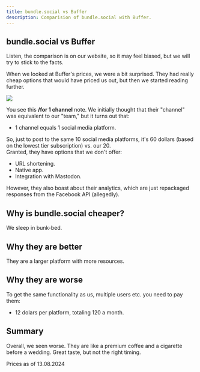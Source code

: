 ```yaml
---
title: bundle.social vs Buffer
description: Comparision of bundle.social with Buffer.
---
```


## bundle.social vs Buffer

<Warning>
  Listen, the comparison is on our website, so it may feel biased, but we will
  try to stick to the facts.
</Warning>

When we looked at Buffer's prices, we were a bit surprised. They had really cheap options that would have priced us out, but then we started reading further.

<Frame type='glass'>
  <img src='/images/comparison/001_buffer.png' />
</Frame>

You see this **/for 1 channel** note. We initially thought that their "channel" was equivalent to our "team," but it turns out that:

- 1 channel equals 1 social media platform.

So, just to post to the same 10 social media platforms, it's 60 dollars (based on the lowest tier subscription) vs. our 20. <br />
Granted, they have options that we don't offer:

- URL shortening.
- Native app.
- Integration with Mastodon.

However, they also boast about their analytics, which are just repackaged responses from the Facebook API (allegedly).

## Why is bundle.social cheaper?

We sleep in bunk-bed.

## Why they are better

They are a larger platform with more resources.

## Why they are worse

To get the same functionality as us, multiple users etc. you need to pay them:

- 12 dolars per platform, totaling 120 a month.

## Summary

Overall, we seen worse. They are like a premium coffee and a cigarette before a wedding. Great taste, but not the right timing.

<Info>Prices as of 13.08.2024</Info>

